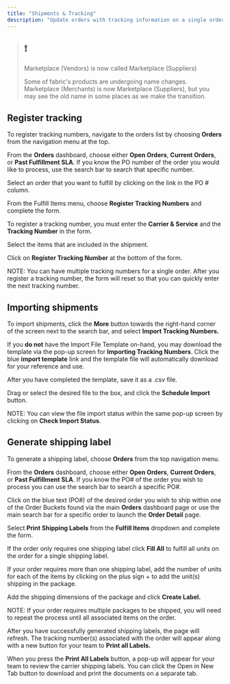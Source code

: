 ```yaml
---
title: "Shipments & Tracking"
description: "Update orders with tracking information on a single order or in bulk via file upload and generate shipping labels."
---
```


> ## ❗️
> 
> Marketplace (Vendors) is now called Marketplace (Suppliers)
> 
> Some of fabric's products are undergoing name changes. Marketplace (Merchants) is now Marketplace (Suppliers), but you may see the old name in some places as we make the transition.

## Register tracking

To register tracking numbers, navigate to the orders list by choosing **Orders** from the navigation menu at the top.

From the **Orders** dashboard, choose either **Open Orders**, **Current Orders**, or **Past Fulfillment SLA**. If you know the PO number of the order you would like to process, use the search bar to search that specific number.

Select an order that you want to fulfill by clicking on the link in the PO # column.

From the Fulfill Items menu, choose **Register Tracking Numbers** and complete the form.

To register a tracking number, you must enter the **Carrier & Service** and the **Tracking Number** in the form.

Select the items that are included in the shipment.

Click on **Register Tracking Number** at the bottom of the form.

NOTE: You can have multiple tracking numbers for a single order. After you register a tracking number, the form will reset so that you can quickly enter the next tracking number.

## Importing shipments

To import shipments, click the **More** button towards the right-hand corner of the screen next to the search bar, and select **Import Tracking Numbers.**

If you **do not** have the Import File Template on-hand, you may download the template via the pop-up screen for **Importing Tracking Numbers**. Click the blue **import template** link and the template file will automatically download for your reference and use.

After you have completed the template, save it as a .csv file. 

Drag or select the desired file to the box, and click the **Schedule Import** button.

NOTE: You can view the file import status within the same pop-up screen by clicking on **Check Import Status**.

## Generate shipping label

To generate a shipping label, choose **Orders** from the top navigation menu.

From the **Orders** dashboard, choose either **Open Orders**, **Current Orders**, or **Past Fulfillment SLA**. If you know the PO# of the order you wish to process you can use the search bar to search a specific PO#.

Click on the blue text (PO#) of the desired order you wish to ship within one of the Order Buckets found via the main **Orders** dashboard page or use the main search bar for a specific order to launch the **Order Detail** page. 

Select **Print Shipping Labels** from the **Fulfill Items** dropdown and complete the form.

If the order only requires one shipping label click **Fill All** to fulfill all units on the order for a single shipping label.

If your order requires more than one shipping label, add the number of units for each of the items by clicking on the plus sign + to add the unit(s) shipping in the package.

Add the shipping dimensions of the package and click **Create Label.**

NOTE: If your order requires multiple packages to be shipped, you will need to repeat the process until all associated items on the order.

After you have successfully generated shipping labels, the page will refresh. The tracking number(s) associated with the order will appear along with a new button for your team to **Print all Labels.**

When you press the **Print All Labels** button, a pop-up will appear for your team to review the carrier shipping labels. You can click the Open in New Tab button to download and print the documents on a separate tab.